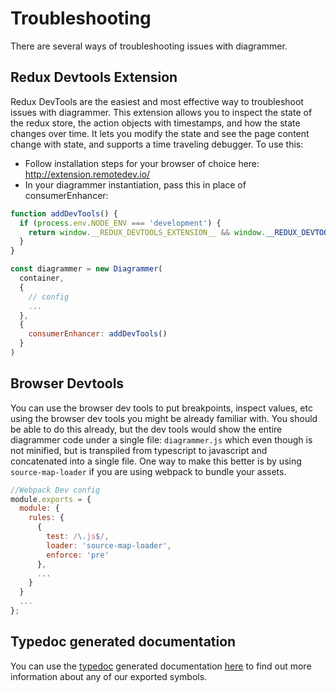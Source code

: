 
<Meta title="Docs/Usage/Troubleshooting" />

# Troubleshooting

There are several ways of troubleshooting issues with diagrammer.

## Redux Devtools Extension

Redux DevTools are the easiest and most effective way to troubleshoot issues with diagrammer. This extension allows you to inspect the state of the redux store, the action objects with timestamps, and how the state changes over time. It lets you modify the state and see the page content change with state, and supports a time traveling debugger. To use this:

* Follow installation steps for your browser of choice here: http://extension.remotedev.io/
* In your diagrammer instantiation, pass this in place of consumerEnhancer:

```javascript
function addDevTools() {
  if (process.env.NODE_ENV === 'development') {
    return window.__REDUX_DEVTOOLS_EXTENSION__ && window.__REDUX_DEVTOOLS_EXTENSION__();
  }
}

const diagrammer = new Diagrammer(
  container,
  {
    // config
    ...
  },
  {
    consumerEnhancer: addDevTools()
  }
)
```

## Browser Devtools

You can use the browser dev tools to put breakpoints, inspect values, etc using the browser dev tools you might be already familiar with. You should be able to do this already, but the dev tools would show the entire diagrammer code under a single file: `diagrammer.js` which even though is not minified, but is transpiled from typescript to javascript and concatenated into a single file. One way to make this better is by using `source-map-loader` if you are using webpack to bundle your assets.

```javascript
//Webpack Dev config
module.exports = {
  module: {
    rules: {
      {
        test: /\.js$/,
        loader: 'source-map-loader',
        enforce: 'pre'
      },
      ...
    }
  }
  ...
};
```

## Typedoc generated documentation

You can use the [typedoc](http://typedoc.org/) generated documentation <a href="typedoc/modules.html" target="_blank">here</a> to find out more information about any of our exported symbols.
